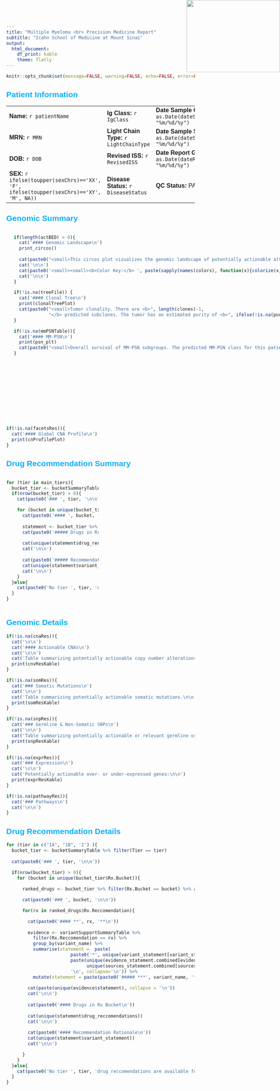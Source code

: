 ```yaml
---
title: "Multiple Myeloma <br> Precision Medicine Report"
subtitle: "Icahn School of Medicine at Mount Sinai"
output:
  html_document:
    df_print: kable
    theme: flatly
---
```


<img src="assets/MS_RGB_Hrztl.png" width="250" height="193" style="position:absolute;top:0px;right:0px;" />

<style type="text/css">

th {
  background-color: #00AEFF;
  color: white;
}

body{ 
    font-family: Arial;
  }

h2{
    color: #00AEFF;
}

</style>

```r
knitr::opts_chunk$set(message=FALSE, warning=FALSE, echo=FALSE, error=FALSE, dev = "svg")
```


## Patient Information

|  |  |  |  |
|-|-|-|-|
| **Name:** `r patientName` | **Ig Class:** `r IgClass` | **Date Sample Collected:** `r as.Date(dateSampleCollected, "%m/%d/%y")` |
| **MRN:** `r MRN` | **Light Chain Type:** `r LightChainType` | **Date Sample Sequenced:** `r as.Date(dateSampleSequenced, "%m/%d/%y")` |
| **DOB:** `r DOB` | **Revised ISS:** `r RevisedISS` | **Date Report Generated:** `r as.Date(dateReportGenerated, "%m/%d/%y")` |
| **SEX:** `r ifelse(toupper(sexChrs)=='XX', 'F', ifelse(toupper(sexChrs)=='XY', 'M', NA))` | **Disease Status:** `r DiseaseStatus` | **QC Status:** PASS |


## Genomic Summary


:::::{style="display: grid; grid-template-columns: 1fr 1fr; grid-column-gap: 10px;"}

::::{}

:::{style="display: grid; grid-template-columns: 1fr 1fr; grid-column-gap: 10px;"}

```r
if(!is.na(tmbMat)){
  cat('#### Tumor Mutation Burden\n')
  print(tmbPlot)
  cat(paste0("<small>Tumor Mutation Burden (TMB) is reported as the number of nonsilent somatic mutations per megabase of DNA sequenced (Muts/MB). This patient's tumor has a calculated TMB of <b>", mutBurden, ' nonsilent Muts/MB. </b></small>'))
}
```

```r
if(!is.na(scarMat)){
  cat('#### SCAR HRD Score\n')
  print(scarPlot)
  cat(paste0("<small>The scarHRD score is reported as the total number of HRD, telomeric allelic imbalance (AI), or LST events found in the sample. HRD, or homologous repair deficiency, is a measure of genomic instability. In multiple myeloma, it has been proposed as a potential prognostic marker. Genomic instability is also associated with response to certain drugs. This patient's tumor has a calculated HRD score of <b>", scarScore, '</b>.</small>'))
}
```

```r
if(!is.na(msiMat)){
  cat('#### MSI Score\n')
  print(msiPlot)
  cat(paste0("<small>The microsatellite instability (MSI) of a tumor is a proxy measure for genomic instability (PMID: 31956294). This patient's tumor has a calculated MSI score of <b>", msiVal, '</b>in the <b>', msiCat, "</b> category.</small>"))
}
```

```r
if(!is.na(gep70df)){
  cat('#### GEP70 Score\n')
  print(gepPlot)
  cat(paste0('<small> The GEP70 Score is a 70-gene prognostic score corresponding to risk of relapse and overall survival probability (PMID: 24885236). This patient has a GEP70 risk score of <b>', riskScore, '</b> which falls into the <b>', riskCat, '</b> risk category </small>'))
}
```

```r
if(!is.na(seliMat)){
  cat('#### Selinexor Signature\n')
  print(seliPlot)
  cat(paste0("<small>The seline-score gene expression signature is a combined measure of the expression of WNT10A, ETV7, and DUSP1. Upregulation of these three genes is associated with better probability of response to selinexor. This patient's tumor has a calculated seline-score of <b>", seliScore, '</b>.</small>'))
}
```

:::

:::{style="display: grid; grid-template-columns: 1fr 1fr; grid-column-gap: 10px;"}

```r
if(!is.na(zscoredf)){
  cat('#### BCL2 Expression\n')
  print(expressionPlotList$BCL2)
  cat(paste0("<small>BCL2 gene expression of the patient (blue bar) compared within the rest of the MSSM cohort. High expression of the anti-apoptotic protein BCL2 is correlated with response to the drug Venetoclax (PMID: 30069633, PMID: 30076373).</small>"))
}
```


```r
if(!is.na(zscoredf)){
  cat('#### MCL1 Expression\n')
  print(expressionPlotList$MCL1)
  cat(paste0("<small>MCL1 gene expression of the patient (blue bar) compared within the rest of the MSSM cohort. High expression of MCL1 is correlated with resistance to the drug Venetoclax.</small>"))
}
```

```r
if(!is.na(zscoredf)){
  cat('#### BCMA Expression\n')
  print(expressionPlotList$TNFRSF17)
  cat(paste0("<small>BCMA gene expression of the patient (blue bar) compared within the rest of the MSSM cohort. BCMA is the target of anti-BCMA CAR-T therapy.</small>"))
}
```

```r
if(!is.na(zscoredf)){
  cat('#### GPRC5D Expression\n')
  print(expressionPlotList$GPRC5D)
  cat(paste0("<small>GPRC5D gene expression of the patient (blue bar) compared within the rest of the MSSM cohort.</small>"))
}
```

:::

::::

::::{}

```r
if(length(actBED) > 0){
  cat('#### Genomic Landscape\n')
  print_circos()
  
  cat(paste0("<small>This circos plot vizualizes the genomic landscape of potentially actionable alterations across the patient's genome. Each segment on the circle is a chromosome and actionable alterations found in this patient are labeled on the plot with respect to their genomic coordnates, color coded by the type of alteration observed.</small>\n"))
  cat('\n\n')
  cat(paste0('<small><small><b>Color Key:</b> ', paste(sapply(names(colors), function(x){colorize(x, colors[x])}), collapse=' '), '</small></small>'))
  cat('\n\n')
}
```

```r
if(!is.na(treeFile)) {
  cat('#### Clonal Tree\n')
  print(clonalTreePlot)
  cat(paste0("<small>Tumor clonality. There are <b>", length(clones)-1, 
             "</b> predicted subclones. The tumor has an estimated purity of <b>", ifelse(!is.na(purity), round(purity*100, 2), "NA"), "%</b>. </small>"))
}
```

```r
if(!is.na(mmPSNTable)){
  cat('#### MM-PSN\n')
  print(psn_plt)
  cat(paste0("<small>Overall survival of MM-PSN subgroups. The predicted MM-PSN class for this patient's tumor is <b>", mmPSNPredictedClass, "</b>. Based on the MMRF COMMPASS dataset, newly diagnosed patients with tumors in this subclass have a median overall survival (OS) of ", psnSubgroupMedianOS, " months.</small>"))
}
```

::::

:::::

```r
if(!is.na(facetsRes)){
  cat('#### Global CNA Profile\n')
  print(cnProfilePlot)
}
```

## Drug Recommendation Summary

:::{style="display: grid; grid-template-columns: 1fr 1fr; grid-column-gap: 10px;"}

```r
for (tier in main_tiers){
  bucket_tier <- bucketSummaryTable %>% filter(Tier == tier)
  if(nrow(bucket_tier) > 0){
    cat(paste0('### ', tier, '\n\n'))

    for (bucket in unique(bucket_tier$Rx.Bucket)){
      cat(paste0('#### ', bucket, '\n\n'))
      
      statement <- bucket_tier %>% filter(Rx.Bucket == bucket)
      cat(paste0('##### Drugs in Rx Bucket\n'))
      
      cat(unique(statement$drug_reccomendations))
      cat('\n\n')
      
      cat(paste0('##### Recommendation Rationale\n'))
      cat(unique(statement$variant_statement))
      cat('\n\n')
    }
  }else{
    cat(paste0('No tier ', tier, 'drug reccomendations are available for this patient based on the currently available information.\n\n'))
  }
}
```

:::

## Genomic Details

```r
if(!is.na(cnaRes)){
  cat('\n\n')
  cat('#### Actionable CNAs\n')
  cat('\n\n')
  cat('Table summarizing potentially actionable copy number alterations.\n\n')
  print(cnvResKable)
}
```

```r
if(!is.na(somRes)){
  cat('### Somatic Mutations\n')
  cat('\n\n')
  cat('Table summarizing potentially actionable somatic mutations.\n\n')
  print(somResKable)
}
```

```r
if(!is.na(snpRes)){
  cat('### Germline & Non-Somatic SNPs\n')
  cat('\n\n')
  cat('Table summarizing potentially actionable or relevant germline or non-somatic SNPs.\n\n')
  print(snpResKable)
}
```

```r
if(!is.na(exprRes)){
  cat('### Expression\n')
  cat('\n\n')
  cat('Potentially actionable over- or under-expressed genes:\n\n')
  print(exprResKable)
}
```

```r
if(!is.na(pathwayRes)){
  cat('### Pathways\n')
  cat('\n\n')
}
```

## Drug Recommendation Details

```r
for (tier in c("1A", "1B", '2') ){
  bucket_tier <- bucketSummaryTable %>% filter(Tier == tier)
  
  cat(paste0('### ', tier, '\n\n'))
  
  if(nrow(bucket_tier) > 0){
    for (bucket in unique(bucket_tier$Rx.Bucket)){

      ranked_drugs <- bucket_tier %>% filter(Rx.Bucket == bucket) %>% arrange(-rx.summary_score)

      cat(paste0('### ', bucket, '\n\n'))

      for(rx in ranked_drugs$Rx.Reccomendation){

        cat(paste0('#### **', rx, '**\n'))
        
        evidence <- variantSupportSummaryTable %>% 
          filter(Rx.Reccomendation == rx) %>% 
          group_by(variant_name) %>%
          summarise(statement =  paste(
                        paste0('*', unique(variant_statement[variant_statement!='']), '*'), '\n\n',
                        paste(unique(evidence_statement.combined[evidence_statement.combined!='']), '\n\n',
                              unique(sources_statement.combined[sources_statement.combined!='']), collapse='\n'),
                        '\n', collapse='\n')) %>%
          mutate(statement = paste(paste0('##### ***', variant_name, '***\n'), statement, collapse='\n\n'))
        
        cat(paste(unique(evidence$statement), collapse = '\n'))
        cat('\n\n')
        
        cat(paste0('#### Drugs in Rx Bucket\n'))
        
        cat(unique(statement$drug_reccomendations))
        cat('\n\n')
        
        cat(paste0('#### Recommendation Rationale\n'))
        cat(unique(statement$variant_statement))
        cat('\n\n')

      }
    }
  }else{
    cat(paste0('No tier ', tier, 'drug reccomendations are available for this patient based on the currently available information.\n\n'))
  }
}
```
